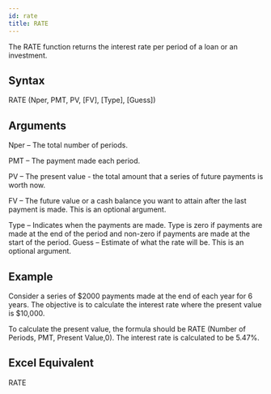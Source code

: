 ```yaml
---
id: rate
title: RATE
---
```

The RATE function returns the interest rate per period of a loan or an investment.

## Syntax
RATE (Nper, PMT, PV, [FV], [Type], [Guess])

## Arguments
Nper – The total number of periods.

PMT – The payment made each period.

PV – The present value - the total amount that a series of future payments is worth now. 

FV – The future value or a cash balance you want to attain after the last payment is made. This is an optional argument.

Type – Indicates when the payments are made. Type is zero if payments are made at the end of the period and non-zero if payments are made at the start of the period. 
Guess – Estimate of what the rate will be. This is an optional argument.

## Example
Consider a series of $2000 payments made at the end of each year for 6 years. The objective is to calculate the interest rate where the present value is $10,000.  

To calculate the present value, the formula should be RATE (Number of Periods, PMT, Present Value,0).
The interest rate is calculated to be 5.47%.

## Excel Equivalent
RATE
